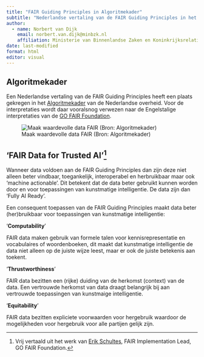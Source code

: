 ```yaml
---
title: "FAIR Guiding Principles in Algoritmekader"
subtitle: "Nederlandse vertaling van de FAIR Guiding Principles in het Algoritmekader, "
author:
  - name: Norbert van Dijk
    email: norbert.van.dijk@minbzk.nl
    affiliation: Ministerie van Binnenlandse Zaken en Koninkrijksrelaties
date: last-modified
format: html
editor: visual
---
```


## Algoritmekader

Een Nederlandse vertaling van de FAIR Guiding Principles heeft een plaats gekregen in het [Algoritmekader](https://minbzk.github.io/Algoritmekader/voldoen-aan-wetten-en-regels/maatregelen/3-dat-12-fair-data/?h=) van de Nederlandse overheid. Voor de interpretaties wordt daar vooralsnog verwezen naar de Engelstalige interpretaties van de [GO FAIR Foundation](https://www.gofair.foundation/).

![Maak waardevolle data FAIR (Bron: Algoritmekader)](/docs/img/algoritmekader-fair.png)

## 'FAIR Data for Trusted AI'[^1]

[^1]: Vrij vertaald uit het werk van [Erik Schultes](https://orcid.org/0000-0001-8888-635X), FAIR Implementation Lead, GO FAIR Foundation.

Wanneer data voldoen aan de FAIR Guiding Principles dan zijn deze niet alleen beter vindbaar, toegankelijk, interoperabel en herbruikbaar maar ook 'machine actionable'. Dit betekent dat de data beter gebruikt kunnen worden door en voor toepassingen van kunstmatige intelligentie. De data zijn dan 'Fully AI Ready'.

Een consequent toepassen van de FAIR Guiding Principles maakt data beter (her)bruikbaar voor toepassingen van kunstmatige intelligentie:

'**Computability**'

FAIR data maken gebruik van formele talen voor kennisrepresentatie en vocabulaires of woordenboeken, dit maakt dat kunstmatige intelligentie de data niet alleen op de juiste wijze leest, maar er ook de juiste betekenis aan toekent.

'**Thrustworthiness**'

FAIR data bezitten een (rijke) duiding van de herkomst (context) van de data. Een vertrouwde herkomst van data draagt belangrijk bij aan vertrouwde toepassingen van kunstmaige intelligentie.

'**Equitability**'

FAIR data bezitten expliciete voorwaarden voor hergebruik waardoor de mogelijkheden voor hergebruik voor alle partijen gelijk zijn.
